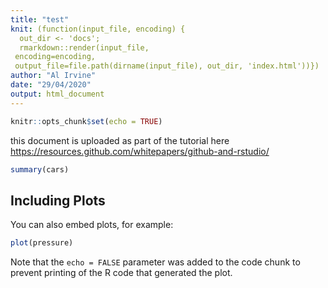 ```yaml
---
title: "test"
knit: (function(input_file, encoding) {
  out_dir <- 'docs';
  rmarkdown::render(input_file,
 encoding=encoding,
 output_file=file.path(dirname(input_file), out_dir, 'index.html'))})
author: "Al Irvine"
date: "29/04/2020"
output: html_document
---
```


```r
knitr::opts_chunk$set(echo = TRUE)
```



this document is uploaded as part of the tutorial here <https://resources.github.com/whitepapers/github-and-rstudio/>

```r
summary(cars)
```

## Including Plots

You can also embed plots, for example:

```r
plot(pressure)
```

Note that the `echo = FALSE` parameter was added to the code chunk to prevent printing of the R code that generated the plot.
